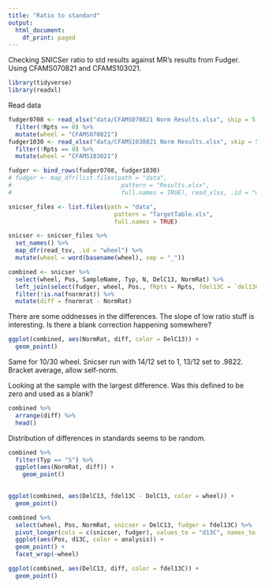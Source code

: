 ```yaml
---
title: "Ratio to standard"
output:
  html_document:
    df_print: paged
---
```


Checking SNICSer ratio to std results against MR's results from Fudger. Using CFAMS070821 and CFAMS103021.

```r
library(tidyverse)
library(readxl)
```

Read data

```r
fudger0708 <- read_xlsx("data/CFAMS070821 Norm Results.xlsx", skip = 5) %>% 
  filter(!Rpts == 0) %>% 
  mutate(wheel = "CFAMS070821")
fudger1030 <- read_xlsx("data/CFAMS1030821 Norm Results.xlsx", skip = 5) %>% 
  filter(!Rpts == 0) %>% 
  mutate(wheel = "CFAMS103021")

fudger <- bind_rows(fudger0708, fudger1030)
# fudger <- map_dfr(list.files(path = "data", 
#                               pattern = "Results.xlsx",
#                               full.names = TRUE), read_xlsx, .id = "wheel", skip = 5)

snicser_files <- list.files(path = "data", 
                              pattern = "TargetTable.xls",
                              full.names = TRUE)

snicser <- snicser_files %>% 
  set_names() %>% 
  map_dfr(read_tsv, .id = "wheel") %>% 
  mutate(wheel = word(basename(wheel), sep = "_"))

combined <- snicser %>% 
  select(wheel, Pos, SampleName, Typ, N, DelC13, NormRat) %>% 
  left_join(select(fudger, wheel, Pos., fRpts = Rpts, fdel13C = `del13C to STD`, fnormrat = `Ratio to STD`), by = c("wheel" = "wheel", "Pos" = "Pos.")) %>% 
  filter(!is.na(fnormrat)) %>% 
  mutate(diff = fnormrat - NormRat)
```

There are some oddnesses in the differences. The slope of low ratio stuff is interesting. Is there a blank correction happening somewhere?

```r
ggplot(combined, aes(NormRat, diff, color = DelC13)) +
  geom_point()
```

Same for 10/30 wheel. Snicser run with 14/12 set to 1, 13/12 set to .9822. Bracket average, allow self-norm.

 
 Looking at the sample with the largest difference. Was this defined to be zero and used as a blank?
 
```r
combined %>% 
  arrange(diff) %>% 
  head()
```

Distribution of differences in standards seems to be random.

```r
combined %>% 
  filter(Typ == "S") %>% 
  ggplot(aes(NormRat, diff)) +
    geom_point()
  
```

```r
ggplot(combined, aes(DelC13, fdel13C - DelC13, color = wheel)) +
  geom_point()
```
```r
combined %>% 
  select(wheel, Pos, NormRat, snicser = DelC13, fudger = fdel13C) %>% 
  pivot_longer(cols = c(snicser, fudger), values_to = "d13C", names_to = "analysis") %>% 
  ggplot(aes(Pos, d13C, color = analysis)) +
  geom_point() +
  facet_wrap(~wheel)
```


```r
ggplot(combined, aes(DelC13, diff, color = fdel13C)) +
  geom_point()
```